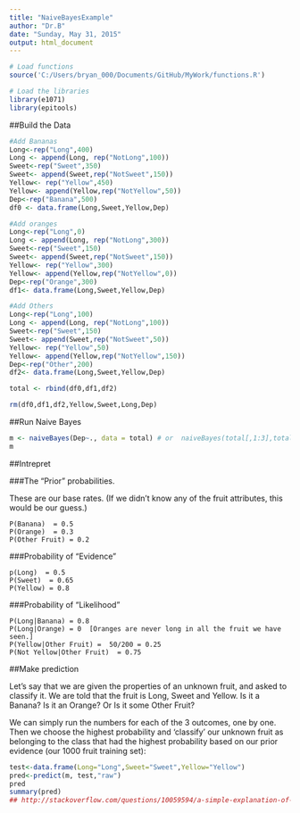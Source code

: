 ```yaml
---
title: "NaiveBayesExample"
author: "Dr.B"
date: "Sunday, May 31, 2015"
output: html_document
---
```


```r
# Load functions
source('C:/Users/bryan_000/Documents/GitHub/MyWork/functions.R')

# Load the libraries
library(e1071)
library(epitools)
```


##Build the Data
```r
#Add Bananas
Long<-rep("Long",400)
Long <- append(Long, rep("NotLong",100))
Sweet<-rep("Sweet",350)
Sweet<- append(Sweet,rep("NotSweet",150))
Yellow<- rep("Yellow",450)
Yellow<- append(Yellow,rep("NotYellow",50))
Dep<-rep("Banana",500)
df0 <- data.frame(Long,Sweet,Yellow,Dep)

#Add oranges
Long<-rep("Long",0)
Long <- append(Long, rep("NotLong",300))
Sweet<-rep("Sweet",150)
Sweet<- append(Sweet,rep("NotSweet",150))
Yellow<- rep("Yellow",300)
Yellow<- append(Yellow,rep("NotYellow",0))
Dep<-rep("Orange",300)
df1<- data.frame(Long,Sweet,Yellow,Dep)

#Add Others
Long<-rep("Long",100)
Long <- append(Long, rep("NotLong",100))
Sweet<-rep("Sweet",150)
Sweet<- append(Sweet,rep("NotSweet",50))
Yellow<- rep("Yellow",50)
Yellow<- append(Yellow,rep("NotYellow",150))
Dep<-rep("Other",200)
df2<- data.frame(Long,Sweet,Yellow,Dep)

total <- rbind(df0,df1,df2)

rm(df0,df1,df2,Yellow,Sweet,Long,Dep)
```

##Run Naive Bayes 
```r
m <- naiveBayes(Dep~., data = total) # or  naiveBayes(total[,1:3],total[,4])
m
```

##Intrepret

###The "Prior" probabilities. 

These are our base rates. (If we didn't know any of the fruit attributes, this would be our guess.) 

    P(Banana)  = 0.5 
    P(Orange)  = 0.3
    P(Other Fruit) = 0.2

###Probability of "Evidence"

    p(Long)  = 0.5
    P(Sweet)  = 0.65
    P(Yellow) = 0.8

###Probability of "Likelihood"

    P(Long|Banana) = 0.8
    P(Long|Orange) = 0  [Oranges are never long in all the fruit we have seen.]
    P(Yellow|Other Fruit) =  50/200 = 0.25
    P(Not Yellow|Other Fruit)  = 0.75

##Make prediction 

Let's say that we are given the properties of an unknown fruit, and asked to classify it. We are told that the fruit is Long, Sweet and Yellow. Is it a Banana? Is it an Orange? Or Is it some Other Fruit?

We can simply run the numbers for each of the 3 outcomes, one by one. Then we choose the highest probability and 'classify' our unknown fruit as belonging to the class that had the highest probability based on our prior evidence (our 1000 fruit training set):
```r
test<-data.frame(Long="Long",Sweet="Sweet",Yellow="Yellow")
pred<-predict(m, test,"raw")
pred
summary(pred)
## http://stackoverflow.com/questions/10059594/a-simple-explanation-of-naive-bayes-classification
```
